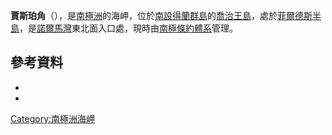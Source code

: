 {{coord|62|11|S|58|55|W|source:GNIS|display=title}}

'''賈斯珀角'''（{{lang-en|Jasper Point}}），是[[南極洲|南極洲]]的海岬，位於[[南設得蘭群島|南設得蘭群島]]的[[喬治王島|喬治王島]]，處於[[菲爾德斯半島|菲爾德斯半島]]，是[[諾爾馬灣|諾爾馬灣]]東北面入口處，現時由[[南極條約體系|南極條約體系]]管理。

==參考資料==
*{{cite gnis | type = antarid | id = 7499| name = Jasper Point | accessdate = 2012-07-17}}
*{{usgs-gazetteer|id=7499}}

{{Antarctica-geo-stub}}
[[Category:南極洲海岬|Category:南極洲海岬]]